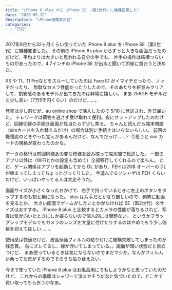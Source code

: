 ```yaml
---
title: "iPhone 8 plus から iPhone SE （第2世代）に機種変更した"
date: "2020-05-12"
description: "iPhone機種変の話"
categories:
  - "日記"
---
```


2017年9月から32ヶ月くらい使っていた iPhone 8 plus を iPhone SE（第2世代）に機種変更した。
その前の iPhone 6s plus からずっと大きな画面だったのだけど、平均よりは大きいと思われる自分の手でも、
片手の操作は結構つらいものがあったので、4.7インチの iPhone SE が出ると聞いて即座に買おうと決めた。

XS や 11、11 Proなどをスルーしていたのは Face ID がイマイチだったり、ノッチだったり、
無駄なカメラ性能だったりしたので、そのあたりを軒並みクリアして、割安感のあるモデルが出てきたのは非常に嬉しい。
まあ 256GB モデルだと少し高い（7万5千円くらい）のだけど……。

発売は少し前だが、au online shop で購入したので 5/10 に発送され、昨日届いた。
テレワークは荷物を逃さず受け取れて便利。夜にセットアップしたのだけど、回線切替の手続き画面が見当たらず少し焦る。
ちゃんと読んだら端末増設（simカードを入れ替えるだけ）の場合は別に手続きはいらないらしい。
前回の機種変のときやった覚えがあるんだけど、なんでだっけ……？ 今思うと sim カードの規格が変わったのかな。

データの移行は前回同様あの変な模様を読み取って端末間で転送した。
一部のアプリ以外は（WiFiとかの設定も含めて）全部移行してくれるので楽ちん。
ただ、ゲーム関係はアプリを起動してから DL があり、FEH は2GB オーバーの DL が始まってしまってちょっとびっくりした。
今遊んでるソシャゲは FEH くらいだけど、いっぱいやってる人は大変そうだ。

画面サイズが小さくなったおかげで、右手で持っているときに左上のボタンをタップするのも割と楽になった。
plus は片手だとかなり厳しいので、頻繁に動画を見るとか、
大きい画面でゲームがしたいとかがなければ SE（第2世代）のサイズはおすすめ。
iPhone 8 plus と比較するとカメラの性能が落ちるけれど、写真は気が向いたときにしか撮らないので個人的には問題ない。
というかフラッグシップモデルでもカメラのレンズを大量に付けたりするのはやめてもう少し価格を抑えてほしい……。

使用感は快適だけど、液晶保護フィルムの貼り付けに結構失敗してしまったのが残念賞。
右にズレてるし、縁が浮いてしまっている。。画面が暗い状態だと目立つけど、
まあ使っているときは気にならないのでまだマシか。なんかフィルムが余ってた気がするのでそのうち貼り替えたい。

今まで使っていた iPhone 8 plus はお風呂用にでもしようかなと思っていたのだけど、
これからの季節はシャワーで済ませそうだなと気づいたので、どこかで買い取ってもらおうかなあ。
